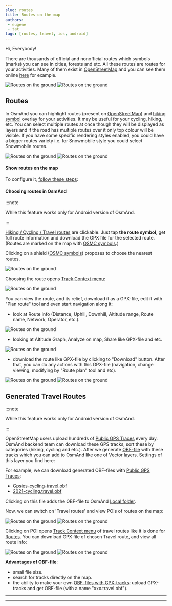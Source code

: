 ```yaml
---
slug: routes
title: Routes on the map
authors:
 - eugene
 - tat
tags: [routes, travel, ios, android]
---
```



Hi, Everybody! 

There are thousands of official and nonofficial routes which symbols (marks) you can see in cities, forests and etc. All these routes are routes for your activities. Many of them exist in [OpenStreetMap](https://www.openstreetmap.org/) and you can see them online [here](https://waymarkedtrails.org/) for example.

![Routes on the ground](./routes.png) ![Routes on the ground](./routes-1.png)

<!--truncate-->

## Routes

In OsmAnd you can highlight routes (present on [OpenStreetMap](https://www.openstreetmap.org/)) and [hiking symbol](https://wiki.openstreetmap.org/wiki/Trail_markings) overlay for your activities. It may be useful for your cycling, hiking, etc. You can select multiple routes at once though they will be displayed as layers and if the road has multiple routes over it only top colour will be visible. If you have some specific rendering styles enabled, you could have a bigger routes variety i.e. for Snowmobile style you could select Snowmobile routes.

![Routes on the ground](./routes-2.png) ![Routes on the ground](./routes-3.png)


#### Show routes on the map

To configure it, [follow these steps](@site/docs/user/map/vector-maps.md#routes): 

**<Translate android="true" ids="android_button_seq"/>** *<Translate android="true" ids="shared_string_menu,configure_map,rendering_category_routes"/>* 

**<Translate ios="true" ids="ios_button_seq"/>** *<Translate ios="true" ids="menu,configure_map,rendering_category_routes"/>*


#### Choosing routes in OsmAnd

:::note

While this feature works only for Android version of OsmAnd.

:::

[Hiking / Cycling / Travel routes](http://osmand.net/docs/user/map/vector-maps#routes) are clickable. Just tap **the route symbol**, get full route information and download the GPX file for the selected route. (Routes are marked on the map with [OSMC symbols](https://wiki.openstreetmap.org/wiki/Key:osmc:symbol).)

Clicking on a shield ([OSMC symbols](https://wiki.openstreetmap.org/wiki/Key:osmc:symbol)) proposes to choose the nearest routes.

![Routes on the ground](./routes-4.png)

Choosing the route opens [Track Context menu](@site/docs/user/map/track-context-menu.md):

![Routes on the ground](./routes-5.png)

You can view the route, and its relief, download it as a GPX-file, edit it with "Plan route" tool and even start navigation along it:
- look at Route info (Distance, Uphill, Downhill, Altitude range, Route name, Network, Operator, etc.). 

![Routes on the ground](./routes-6.png)

- looking at Altitude Graph, Analyze on map, Share like GPX-file and etc.

![Routes on the ground](./routes-7.png)

- download the route like GPX-file by clicking to "Download" button. After that, you can do any actions with this GPX-file (navigation, change viewing, modifying by "Route plan" tool and etc).

![Routes on the ground](./routes-8.png) ![Routes on the ground](./routes-9.png)

## Generated Travel Routes

:::note

While this feature works only for Android version of OsmAnd.

:::

OpenStreetMap users upload hundreds of [Public GPS Traces](https://www.openstreetmap.org/traces) every day. OsmAnd backend team can download these GPS tracks, sort these by categories (hiking, cycling and etc.). After we generate [OBF-file](@site/docs/technical/osmand-file-formats/osmand-obf.md) with these tracks which you can add to OsmAnd like one of Vector layers. Settings of this layer you find here: 

**<Translate android="true" ids="android_button_seq"/>** *<Translate android="true" ids="shared_string_menu,configure_map,rendering_category_routes,travel_routes"/>* 

For example, we can download generated OBF-files with [Public GPS Traces](https://www.openstreetmap.org/traces):
- [Gpsies-cycling-travel.obf](https://download.osmand.net/uploads/gpsies-cycling.travel.obf)
- [2021-cycling.travel.obf](https://download.osmand.net/uploads/2021-cycling.travel.obf)

Clicking on this file adds the OBF-file to OsmAnd [Local folder](@site/docs/user/personal/maps.md#local-maps).

Now, we can switch on 'Travel routes' and view POIs of routes on the map:

![Routes on the ground](./routes-10.png) ![Routes on the ground](./routes-11.png)

Clicking on POI opens [Track Context menu](@site/docs/user/map/track-context-menu.md) of travel routes  like it is done for [Routes](/routes.mdx#choosing-routes-in-osmand). You can download GPX file of chosen Travel route, and view all route info:

![Routes on the ground](./routes-12.png) ![Routes on the ground](./routes-13.png)

**Advantages of OBF-file**:
- small file size.
- search for tracks directly on the map.
- the ability to make your own [OBF-files with GPX-tracks](https://osmand.net/map): upload GPX-tracks and get OBF-file (with a name "xxx.travel.obf").

_______________________

<Poll/>

______________________

<LinksSocial/>
<LinksTelegram/>
<AllStores/>